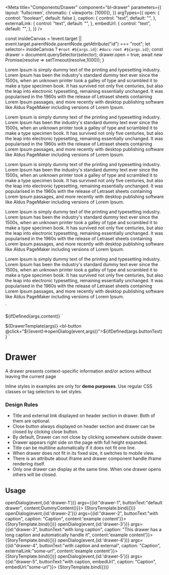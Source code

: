 
<Meta
  title="Components/Drawer"
  component="bl-drawer"
  parameters={{
    layout: 'fullscreen',
    chromatic: { viewports: [1000]},
  }}
  argTypes={{
    open: {
      control: "boolean",
      default: false
    },
    caption: {
      control: "text",
      default: "",
    },
    externalLink: {
      control: "text",
      default: "",
    },
    embedUrl: {
      control: "text",
      default: "",
    },
  }}
/>

  const insideCanvas = !event.target || event.target.parentNode.parentNode.getAttribute("id") === "root";
  let selector= insideCanvas ? `#root #${args.id}`: `#docs-root #${args.id}`;
  const drawer = document.querySelector(selector);
  drawer.open = true;
  await new Promise(resolve => setTimeout(resolve,1000));
}

  <div style="font: var(--bl-font-body-text-2)">
    <p>
      Lorem Ipsum is simply dummy text of the printing and typesetting industry. Lorem Ipsum has been the industry's standard dummy text ever since the 1500s, when an unknown printer took a galley of type and scrambled it to make a type specimen book. It has survived not only five centuries, but also the leap into electronic typesetting, remaining essentially unchanged. It was popularised in the 1960s with the release of Letraset sheets containing Lorem Ipsum passages, and more recently with desktop publishing software like Aldus PageMaker including versions of Lorem Ipsum.
    </p>
    <p>
      Lorem Ipsum is simply dummy text of the printing and typesetting industry. Lorem Ipsum has been the industry's standard dummy text ever since the 1500s, when an unknown printer took a galley of type and scrambled it to make a type specimen book. It has survived not only five centuries, but also the leap into electronic typesetting, remaining essentially unchanged. It was popularised in the 1960s with the release of Letraset sheets containing Lorem Ipsum passages, and more recently with desktop publishing software like Aldus PageMaker including versions of Lorem Ipsum.
    </p>
    <p>
      Lorem Ipsum is simply dummy text of the printing and typesetting industry. Lorem Ipsum has been the industry's standard dummy text ever since the 1500s, when an unknown printer took a galley of type and scrambled it to make a type specimen book. It has survived not only five centuries, but also the leap into electronic typesetting, remaining essentially unchanged. It was popularised in the 1960s with the release of Letraset sheets containing Lorem Ipsum passages, and more recently with desktop publishing software like Aldus PageMaker including versions of Lorem Ipsum.
    </p>
    <p>
      Lorem Ipsum is simply dummy text of the printing and typesetting industry. Lorem Ipsum has been the industry's standard dummy text ever since the 1500s, when an unknown printer took a galley of type and scrambled it to make a type specimen book. It has survived not only five centuries, but also the leap into electronic typesetting, remaining essentially unchanged. It was popularised in the 1960s with the release of Letraset sheets containing Lorem Ipsum passages, and more recently with desktop publishing software like Aldus PageMaker including versions of Lorem Ipsum.
    </p>
    <p>
      Lorem Ipsum is simply dummy text of the printing and typesetting industry. Lorem Ipsum has been the industry's standard dummy text ever since the 1500s, when an unknown printer took a galley of type and scrambled it to make a type specimen book. It has survived not only five centuries, but also the leap into electronic typesetting, remaining essentially unchanged. It was popularised in the 1960s with the release of Letraset sheets containing Lorem Ipsum passages, and more recently with desktop publishing software like Aldus PageMaker including versions of Lorem Ipsum.
    </p>
  </div>
`

  <bl-drawer id=${ifDefined(args.id)}
             caption=${ifDefined(args.caption)}
             embed-url=${ifDefined(args.embedUrl)}
             external-link=${ifDefined(args.externalLink)}>
  ${ifDefined(args.content)}
  </bl-drawer>
`

  ${DrawerTemplate(args)}
  <bl-button @click="${(event)=>openDialog(event,args)}">${ifDefined(args.buttonText)}</bl-button>
`

# Drawer

A drawer presents context-specific information and/or actions without leaving the current page

<bl-alert variant="warning" icon caption="Note">Inline styles in examples are only for **demo purposes**. Use regular CSS classes or tag selectors to set styles.</bl-alert>

### Design Rules

* Title and external link displayed on header section in drawer. Both of them are optional.
* Close button always displayed on header section and drawer can be closed by clicking close button.
* By default, Drawer can not close by clicking somewhere outside drawer.
* Drawer appears right side on the page with full height expanded.
* Title can be multiline automatically if it does not fit one line.
* When drawer does not fit in its fixed size, it switches to mobile view.
* There is an attribute about iframe and drawer component handle iframe rendering itself.
* Only one drawer can display at the same time. When one drawer opens others will be closed.

## Usage

<Canvas>
  <Story name="Default Values"
         play={(event) => openDialog(event,{id:'drawer-1'})}
         args={{id:"drawer-1", buttonText:"default drawer", content:DummyContent()}}>
    {StoryTemplate.bind({})}
  </Story>
  <Story name="With caption"
         play={(event)=> openDialog(event,{id:'drawer-2'})}
         args={{id:"drawer-2", buttonText:"with caption", caption: "Caption", content:'example content'}}>
    {StoryTemplate.bind({})}
  </Story>
  <Story name="With long caption"
         play={(event) => openDialog(event,{id:'drawer-3'})}
         args={{id:"drawer-3", buttonText:"with long caption", caption: "This drawer has a long caption and automatically handle it", content:'example content'}}>
    {StoryTemplate.bind({})}
  </Story>
  <Story name="With caption and externalLink"
         play={(event) => openDialog(event,{id:'drawer-4'})}
         args={{id:"drawer-4", buttonText:"with caption and external", caption: "Caption", externalLink:"some-url", content:'example content'}}>
    {StoryTemplate.bind({})}
  </Story>
  <Story name="With caption and embedUrl"
         play={(event) => openDialog(event,{id:'drawer-5'})}
         args={{id:"drawer-5", buttonText:"with caption, embedUrl", caption: "Caption", embedUrl:"some-url"}}>
    {StoryTemplate.bind({})}
  </Story>
</Canvas>

<ArgsTable of="bl-drawer" />
